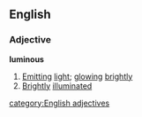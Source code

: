 ==English==
===Adjective===
'''luminous'''
#[[Emitting]] [[light]]; [[glowing]] [[brightly]]
#[[Brightly]] [[illuminated]]
[[category:English adjectives]]